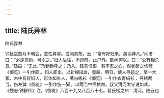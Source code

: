```yaml
---
---
---
```

title: 陆氏异林
---



陆氏异林

钟繇尝数月不朝会，意性异常。或问其故，云：“常有好妇来，美丽非凡。”问者曰：“必是鬼物，可杀之。”妇人后往，不即前，止户外。繇问何以。曰：“公有相杀意。”繇曰：“无此。”乃勤勤呼之；乃入。繇意恨恨，有不忍之心，然犹斫之伤髀 《御览》一引作脚 。妇人即出，以新绵拭血，竟路。明日，使人寻迹之，至一大冢，木中有好妇人，形体如生人，著白练衫 《御览》一引作衣青绢衫 ，丹绣两当，伤左髀 《御览》一引作伤一脚 ，以两当中绵拭血。叔父清河太守说如此。 《魏志·钟繇传》注。《御览》八百十九又八百八十七。裴氏松之曰：清河，陆云也
